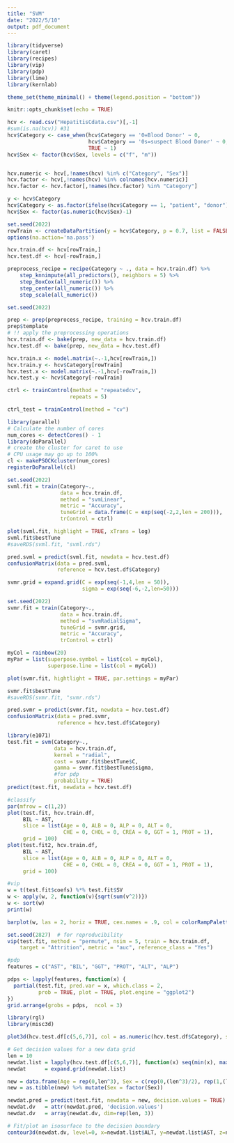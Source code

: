 ```yaml
---
title: "SVM"
date: "2022/5/10"
output: pdf_document
---
```


```r
library(tidyverse)
library(caret)
library(recipes)
library(vip)
library(pdp)
library(lime)
library(kernlab)

theme_set(theme_minimal() + theme(legend.position = "bottom"))

knitr::opts_chunk$set(echo = TRUE)
```


```r
hcv <- read.csv("HepatitisCdata.csv")[,-1]
#sum(is.na(hcv)) #31
hcv$Category <- case_when(hcv$Category == '0=Blood Donor' ~ 0,
                          hcv$Category == '0s=suspect Blood Donor' ~ 0,
                          TRUE ~ 1)
hcv$Sex <- factor(hcv$Sex, levels = c("f", "m"))


hcv.numeric <- hcv[,!names(hcv) %in% c("Category", "Sex")]
hcv.factor <- hcv[,!names(hcv) %in% colnames(hcv.numeric)]
hcv.factor <- hcv.factor[,!names(hcv.factor) %in% "Category"]

y <- hcv$Category
hcv$Category <- as.factor(ifelse(hcv$Category == 1, "patient", "donor"))
hcv$Sex <- factor(as.numeric(hcv$Sex)-1)
```


```r
set.seed(2022)
rowTrain <- createDataPartition(y = hcv$Category, p = 0.7, list = FALSE)
options(na.action='na.pass')

hcv.train.df <- hcv[rowTrain,]
hcv.test.df <- hcv[-rowTrain,]
```

```r
preprocess_recipe = recipe(Category ~ ., data = hcv.train.df) %>%
    step_knnimpute(all_predictors(), neighbors = 5) %>%  
    step_BoxCox(all_numeric()) %>% 
    step_center(all_numeric()) %>% 
    step_scale(all_numeric())
```


```r
set.seed(2022)

prep <- prep(preprocess_recipe, training = hcv.train.df)
prep$template
# !! apply the preprocessing operations 
hcv.train.df <- bake(prep, new_data = hcv.train.df)
hcv.test.df <- bake(prep, new_data = hcv.test.df)

hcv.train.x <- model.matrix(~.-1,hcv[rowTrain,])
hcv.train.y <- hcv$Category[rowTrain]
hcv.test.x <- model.matrix(~.-1,hcv[-rowTrain,])
hcv.test.y <- hcv$Category[-rowTrain]
```


```r
ctrl <- trainControl(method = "repeatedcv",
                    repeats = 5)

ctrl_test = trainControl(method = "cv")
```


```r
library(parallel)
# Calculate the number of cores
num_cores <- detectCores() - 1
library(doParallel)
# create the cluster for caret to use
# CPU usage may go up to 100%
cl <- makePSOCKcluster(num_cores)
registerDoParallel(cl)

```


```r
set.seed(2022)
svml.fit = train(Category~.,
                 data = hcv.train.df,
                 method = "svmLinear",
                 metric = "Accuracy",
                 tuneGrid = data.frame(C = exp(seq(-2,2,len = 200))),
                 trControl = ctrl)

plot(svml.fit, highlight = TRUE, xTrans = log)
svml.fit$bestTune
#saveRDS(svml.fit, "svml.rds")

pred.svml = predict(svml.fit, newdata = hcv.test.df)
confusionMatrix(data = pred.svml,
                reference = hcv.test.df$Category)

```

```r
svmr.grid = expand.grid(C = exp(seq(-1,4,len = 50)),
                        sigma = exp(seq(-6,-2,len=50)))

set.seed(2022)
svmr.fit = train(Category~.,
                 data = hcv.train.df,
                 method = "svmRadialSigma",
                 tuneGrid = svmr.grid,
                 metric = "Accuracy",
                 trControl = ctrl)

myCol = rainbow(20)
myPar = list(superpose.symbol = list(col = myCol),
             superpose.line = list(col = myCol))

plot(svmr.fit, hightlight = TRUE, par.settings = myPar)

svmr.fit$bestTune
#saveRDS(svmr.fit, "svmr.rds")

pred.svmr = predict(svmr.fit, newdata = hcv.test.df)
confusionMatrix(data = pred.svmr,
                reference = hcv.test.df$Category)

```


```r
library(e1071)
test.fit = svm(Category~.,
               data = hcv.train.df,
               kernel = "radial",
               cost = svmr.fit$bestTune$C,
               gamma = svmr.fit$bestTune$sigma,
               #for pdp
               probability = TRUE)
predict(test.fit, newdata = hcv.test.df)

#classify
par(mfrow = c(1,2))
plot(test.fit, hcv.train.df,
     BIL ~ AST,
     slice = list(Age = 0, ALB = 0, ALP = 0, ALT = 0,
                  CHE = 0, CHOL = 0, CREA = 0, GGT = 1, PROT = 1),
     grid = 100)
plot(test.fit2, hcv.train.df,
     BIL ~ AST,
     slice = list(Age = 0, ALB = 0, ALP = 0, ALT = 0,
                  CHE = 0, CHOL = 0, CREA = 0, GGT = 1, PROT = 1),
     grid = 100)

#vip
w = t(test.fit$coefs) %*% test.fit$SV
w <- apply(w, 2, function(v){sqrt(sum(v^2))})
w <- sort(w)
print(w)

barplot(w, las = 2, horiz = TRUE, cex.names = .9, col = colorRampPalette(colors = c("cyan", "blue"))(13), xlim = c(0,25))

set.seed(2827)  # for reproducibility
vip(test.fit, method = "permute", nsim = 5, train = hcv.train.df, 
    target = "Attrition", metric = "auc", reference_class = "Yes")

#pdp
features = c("AST", "BIL", "GGT", "PROT", "ALT", "ALP")

pdps <- lapply(features, function(x) {
  partial(test.fit, pred.var = x, which.class = 2,
          prob = TRUE, plot = TRUE, plot.engine = "ggplot2")
})
grid.arrange(grobs = pdps,  ncol = 3)
```


```r
library(rgl)
library(misc3d)

plot3d(hcv.test.df[c(5,6,7)], col = as.numeric(hcv.test.df$Category), size = 4)

# Get decision values for a new data grid
len = 10
newdat.list = lapply(hcv.test.df[c(5,6,7)], function(x) seq(min(x), max(x), len=len))
newdat      = expand.grid(newdat.list)

new = data.frame(Age = rep(0,len^3), Sex = c(rep(0,(len^3)/2), rep(1,(len^3)/2)), ALB = rep(0,len^3), ALP = rep(0, len^3), ALT = newdat$ALT, AST = newdat$AST, BIL = newdat$BIL, CHE = rep(0,len^3), CHOL = rep(0,len^3), CREA = rep(0,len^3), GGT = rep(1,len^3), PROT = rep(1.3, len^3))
new = as.tibble(new) %>% mutate(Sex = factor(Sex))

newdat.pred = predict(test.fit, newdata = new, decision.values = TRUE)
newdat.dv   = attr(newdat.pred, 'decision.values')
newdat.dv   = array(newdat.dv, dim=rep(len, 3))

# Fit/plot an isosurface to the decision boundary
contour3d(newdat.dv, level=0, x=newdat.list$ALT, y=newdat.list$AST, z=newdat.list$BIL, add=T, alpha = 0.6, color = "skyblue")
```

